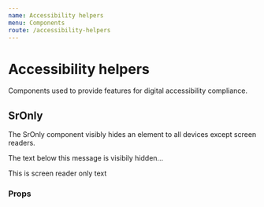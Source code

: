 ```yaml
---
name: Accessibility helpers
menu: Components
route: /accessibility-helpers
---
```



# Accessibility helpers

Components used to provide features for digital accessibility compliance.

## SrOnly

The SrOnly component visibly hides an element to all devices except screen readers.

<Playground>
	<p>The text below this message is visibily hidden...</p>
	<SrOnly>This is screen reader only text</SrOnly>
</Playground>

### Props

<PropsTable of={SrOnly} />
